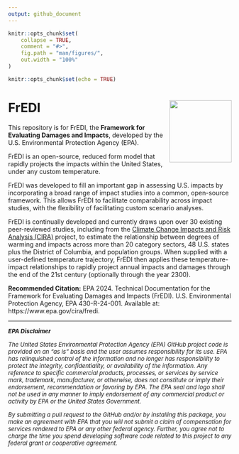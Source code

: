 ```yaml
---
output: github_document
---
```


```r
knitr::opts_chunk$set(
    collapse = TRUE,
    comment = "#>",
    fig.path = "man/figures/",
    out.width = "100%"
)
```

```r
knitr::opts_chunk$set(echo = TRUE)
```

# FrEDI <img src="man/figures/FrEDI_hex2.png" align="right" alt="" width="140" />

This repository is for FrEDI, the **Framework for Evaluating Damages and Impacts**, developed by the U.S. Environmental Protection Agency (EPA).

FrEDI is an open-source, reduced form model that rapidly projects the impacts within the United States, under any custom temperature. 

FrEDI was developed to fill an important gap in assessing U.S. impacts by incorporating a broad range of impact studies into a common, open-source framework. This allows FrEDI to facilitate comparability across impact studies, with the flexibility of facilitating custom scenario analyses. 

FrEDI is continually developed and currently draws upon over 30 existing peer-reviewed studies, including from the [Climate Change Impacts and Risk Analysis (CIRA)](https://www.epa.gov/cira/) project, to estimate the relationship between  degrees of warming and impacts across more than 20 category sectors, 48 U.S. states plus the District of Columbia, and population groups. When supplied with a user-defined temperature trajectory, FrEDI then applies these temperature-impact relationships to rapidly project annual impacts and damages through the end of the 21st century (optionally through the year 2300).
<br>


**Recommended Citation:** EPA 2024. Technical Documentation for the Framework for Evaluating Damages and Impacts (FrEDI). U.S. Environmental Protection Agency, EPA 430-R-24-001. Available at: https://www.epa.gov/cira/fredi.

---
<font size="2"> 
_**EPA Disclaimer**_

*The United States Environmental Protection Agency (EPA) GitHub project code is provided on an "as is" basis and the user assumes responsibility for its use. EPA has relinquished control of the information and no longer has responsibility to protect the integrity, confidentiality, or availability of the information. Any reference to specific commercial products, processes, or services by service mark, trademark, manufacturer, or otherwise, does not constitute or imply their endorsement, recommendation or favoring by EPA. The EPA seal and logo shall not be used in any manner to imply endorsement of any commercial product or activity by EPA or the United States Government.*

*By submitting a pull request to the GitHub and/or by installing this package, you make an agreement with EPA that you will not submit a claim of compensation for services rendered to EPA or any other federal agency. Further, you agree not to charge the time you spend developing software code related to this project to any federal grant or cooperative agreement.*
</font>
